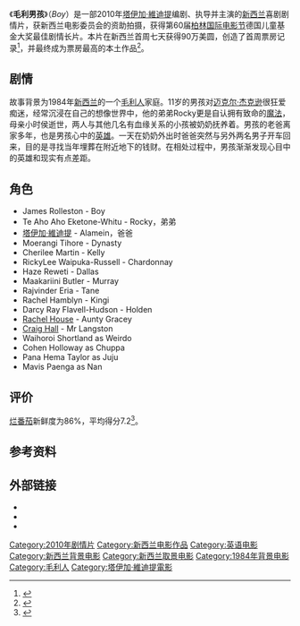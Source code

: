 {{Infobox film
| name           = 我的爸爸是麥可
| image          = Boy2010movieposter.jpg
| caption        = 电影海报
| director       = [[塔伊加·維迪提|塔伊加·維迪提]]
| producer       = [[Cliff_Curtis|Cliff Curtis]]<br />Ainsley Gardener<br />Emanuel Michael
| writer         = Taika Waititi
| starring       = James Rolleston<br />Taika Waititi<br />Luke crone<br />Cohen Holloway<br />Pana Hema Taylor
| music          = [[The_Phoenix_Foundation|The Phoenix Foundation]]
| cinematography = Adam Clark
| editing        = Chris Plummer
| distributor    = Transmission
| released       = 2010年3月25日
| runtime        = 88 分钟
| country        = 新西兰
| language       = [[英语|英语]]/[[毛利语|毛利语]]
| budget         = $1萬5569美元
| gross          = $862萬1535美元
}}
《'''毛利男孩'''》（''Boy''）是一部2010年[[塔伊加·維迪提|塔伊加·維迪提]]编剧、执导并主演的[[新西兰|新西兰]]喜剧剧情片，获新西兰电影委员会的资助拍摄，获得第60届[[柏林国际电影节|柏林国际电影节]]德国儿童基金大奖最佳剧情长片。本片在新西兰首周七天获得90万美圆，创造了首周票房记录<ref name="rolling">{{cite news |title = Home Boy hit helps keep local cameras rolling |first = Nick |last = Churchhouse |url = http://www.stuff.co.nz/business/industries/3618619/Home-Boy-hit-helps-keep-local-cameras-rolling |newspaper = [[The_Dominion_Post_(Wellington)|The Dominion Post (Wellington)]] |date = 24 April 2010 |accessdate = 15 August 2010 |archiveurl = https://www.webcitation.org/5s02FCdCr?url=http://www.stuff.co.nz/business/industries/3618619/Home-Boy-hit-helps-keep-local-cameras-rolling |archivedate = 2010-08-15 |dead-url = no }}</ref>，并最终成为票房最高的本土作品<ref>{{cite news |title = Boy Now Top Grossing NZ Film Of All Time |url = http://www.voxy.co.nz/entertainment/boy-now-top-grossing-nz-film-all-time/5/49284 |work = Voxy.co.nz |date = 20 May 2010 |accessdate = 15 August 2010 |archiveurl = https://www.webcitation.org/5s02SXCBO?url=http://www.voxy.co.nz/entertainment/boy-now-top-grossing-nz-film-all-time/5/49284 |archivedate = 2010-08-15 |dead-url = no }}</ref>。

==剧情==
故事背景为1984年[[新西兰|新西兰]]的一个[[毛利人|毛利人]]家庭。11岁的男孩对[[迈克尔·杰克逊|迈克尔·杰克逊]]很狂爱痴迷，经常沉浸在自己的想像世界中，他的弟弟Rocky更是自认拥有致命的[[魔法|魔法]]，母亲小时侯逝世，两人与其他几名有血缘关系的小孩被奶奶抚养着。男孩的老爸离家多年，也是男孩心中的[[英雄|英雄]]。一天在奶奶外出时爸爸突然与另外两名男子开车回来，目的是寻找当年埋葬在附近地下的钱财。在相处过程中，男孩渐渐发现心目中的英雄和现实有点差距。

==角色==
* James Rolleston - Boy
* Te Aho Aho Eketone-Whitu - Rocky，弟弟
* [[塔伊加·維迪提|塔伊加·維迪提]] - Alamein，爸爸
* Moerangi Tihore - Dynasty
* Cherilee Martin - Kelly
* RickyLee Waipuka-Russell - Chardonnay
* Haze Reweti - Dallas
* Maakariini Butler - Murray
* Rajvinder Eria - Tane
* Rachel Hamblyn - Kingi
* Darcy Ray Flavell-Hudson - Holden
* [[Rachel_House|Rachel House]] - Aunty Gracey
*[[Craig_Hall|Craig Hall]] - Mr Langston
* Waihoroi Shortland as Weirdo
* Cohen Holloway as Chuppa
* Pana Hema Taylor as Juju
* Mavis Paenga as Nan

==评价==
[[烂番茄|烂番茄]]新鲜度为86%，平均得分7.2<ref>{{cite web |title = Boy (2010) |url = http://www.rottentomatoes.com/m/boy/ |work = [[Rotten_Tomatoes|Rotten Tomatoes]] |publisher = [[Flixster|Flixster]] |accessdate = 15 August 2013 |archive-date = 2012-02-26 |archive-url = https://web.archive.org/web/20120226004716/http://www.rottentomatoes.com/m/boy/ |dead-url = no }}</ref>。

==参考资料==
{{reflist}}

==外部链接==
* {{official website|http://boythefilm.com/}}
* {{IMDb title|1560139|Boy}}
* {{rotten-tomatoes|boy|Boy}}

{{塔伊加·維迪提}}
{{DEFAULTSORT:Boy}}
[[Category:2010年剧情片|Category:2010年剧情片]]
[[Category:新西兰电影作品|Category:新西兰电影作品]]
[[Category:英语电影|Category:英语电影]]
[[Category:新西兰背景电影|Category:新西兰背景电影]]
[[Category:新西兰取景电影|Category:新西兰取景电影]]
[[Category:1984年背景电影|Category:1984年背景电影]]
[[Category:毛利人|Category:毛利人]]
[[Category:塔伊加·維迪提電影|Category:塔伊加·維迪提電影]]